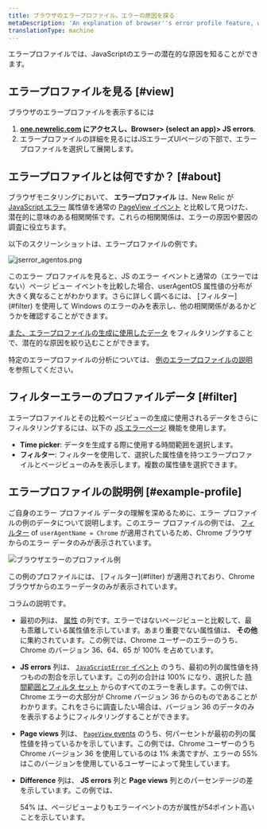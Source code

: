 ```yaml
---
title: ブラウザのエラープロファイル。エラーの原因を探る
metaDescription: 'An explanation of browser''s error profile feature, which gives you insight about your JavaScript errors.'
translationType: machine
---
```




エラープロファイルでは、JavaScriptのエラーの潜在的な原因を知ることができます。

## エラープロファイルを見る [#view]

ブラウザのエラープロファイルを表示するには

1. **[one.newrelic.com](https://one.newrelic.com) にアクセスし、Browser> (select an app)> JS errors**.
2. エラープロファイルの詳細を見るにはJSエラーズUIページの下部で、エラープロファイルを選択して展開します。

## エラープロファイルとは何ですか？ [#about]

ブラウザモニタリングにおいて、 **エラープロファイル** は、New Relic が [JavaScript エラー](/docs/insights/insights-data-sources/default-data/browser-default-events-attributes-insights#javascriptError-attributes) 属性値を通常の [PageView イベント](/docs/insights/insights-data-sources/default-data/browser-default-events-attributes-insights#browser-attributes-table) と比較して見つけた、潜在的に意味のある相関関係です。これらの相関関係は、エラーの原因や要因の調査に役立ちます。

以下のスクリーンショットは、エラープロファイルの例です。

<img
  title="jserror_agentos.png"
  alt="jserror_agentos.png"
  src={jserrorAgentos}
/>

<figcaption>
  このエラー プロファイルを見ると、JS のエラー イベントと通常の（エラーではない）ページ ビュー イベントを比較した場合、userAgentOS 属性値の分布が大きく異なることがわかります。さらに詳しく調べるには、 [フィルター](#filter) を使用して Windows のエラーのみを表示し、他の相関関係があるかどうかを確認することができます。
</figcaption>

[また、エラープロファイルの生成に使用したデータ](#filter) をフィルタリングすることで、潜在的な原因を絞り込むことができます。

特定のエラープロファイルの分析については、 [例のエラープロファイルの説明](#example-profile) を参照してください。

## フィルターエラーのプロファイルデータ [#filter]

エラープロファイルとその比較ページビューの生成に使用されるデータをさらにフィルタリングするには、以下の [JS エラーページ](/docs/browser/new-relic-browser/browser-pro-features/javascript-errors-page-examine-errors-over-time) 機能を使用します。

* **Time picker**: データを生成する際に使用する時間範囲を選択します。
* **フィルター**: フィルターを使用して、選択した属性値を持つエラープロファイルとページビューのみを表示します。複数の属性値を選択できます。

## エラープロファイルの説明例 [#example-profile]

ご自身のエラー プロファイル データの理解を深めるために、エラー プロファイルの例のデータについて説明します。このエラー プロファイルの例では、 [フィルター](#filter) of `userAgentName = Chrome` が適用されているため、Chrome ブラウザからのエラー データのみが表示されています。

<img
  title="Browser-error-profile-example.png"
  alt="ブラウザエラーのプロファイル例"
  src={browserErrorProfileExample}
/>

<figcaption>
  この例のプロファイルには、 [フィルター](#filter) が適用されており、Chrome ブラウザからのエラーデータのみが表示されています。
</figcaption>

コラムの説明です。

* 最初の列は、 [属性](/docs/using-new-relic/welcome-new-relic/getting-started/glossary#attribute) の列です。エラーではないページビューと比較して、最も乖離している属性値を示しています。あまり重要でない属性値は、 **その他** に集約されています。この例では、Chrome ユーザーのエラーのうち、Chrome のバージョン 36、64、65 が 100% を占めています。

* **JS errors** 列は、 [`JavaScriptError` イベント](/docs/insights/insights-data-sources/default-data/browser-default-events-attributes-insights#javascriptError-attributes) のうち、最初の列の属性値を持つものの割合を示しています。この列の合計は 100% になり、選択した [時間範囲とフィルタ セット](#filter) からのすべてのエラーを表します。この例では、Chrome エラーの大部分が Chrome バージョン 36 からのものであることがわかります。これをさらに調査したい場合は、バージョン 36 のデータのみを表示するようにフィルタリングすることができます。

* **Page views** 列は、 [`PageView` events](/docs/insights/insights-data-sources/default-data/browser-default-events-attributes-insights#browser-attributes-table) のうち、何パーセントが最初の列の属性値を持っているかを示しています。この例では、Chrome ユーザーのうち Chrome バージョン 36 を使用しているのは 1% 未満ですが、エラーの 55% はこのバージョンを使用しているユーザーによって発生しています。

* **Difference** 列は、 **JS errors** 列と **Page views** 列とのパーセンテージの差を示しています。この例では、

  <Icon name="nr-caret-up"/>

  54% は、ページビューよりもエラーイベントの方が属性が54ポイント高いことを示しています。
